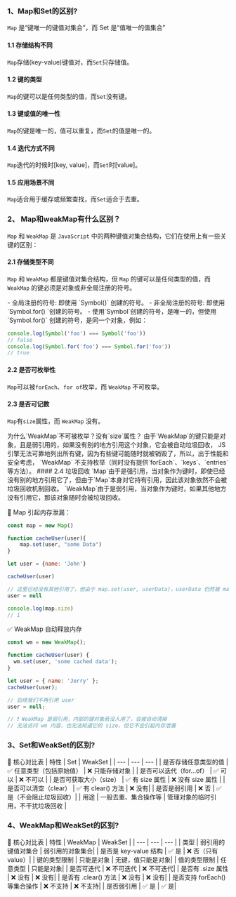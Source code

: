 

### 1、Map和Set的区别?
`Map` 是“键唯一的键值对集合”，而 Set 是“值唯一的值集合”
#### 1.1 存储结构不同

`Map`存储(key-value)键值对，而`Set`只存储值。
#### 1.2 键的类型

`Map`的键可以是任何类型的值，而`Set`没有键。
#### 1.3 键或值的唯一性

`Map`的键是唯一的，值可以重复，而`Set`的值是唯一的。
#### 1.4 迭代方式不同

`Map`迭代的时候时[key, value]，而`Set`时[value]。
#### 1.5 应用场景不同

`Map`适合用于缓存或频繁查找，而`Set`适合于去重。

### 2、 Map和weakMap有什么区别？
`Map` 和 `WeakMap` 是 `JavaScript` 中的两种键值对集合结构，它们在使用上有一些关键的区别：

#### 2.1 存储类型不同
 `Map` 和 `WeakMap` 都是键值对集合结构，但 `Map` 的键可以是任何类型的值，而 `WeakMap` 的键必须是对象或非全局注册的符号。

<Callout type="info">
- 全局注册的符号: 即使用 `Symbol()` 创建的符号。
- 非全局注册的符号: 即使用 `Symbol.for() `创建的符号。
- 使用`Symbol`创建的符号，是唯一的，但使用 `Symbol.for()` 创建的符号，是同一个对象，例如：

```js
console.log(Symbol('foo') === Symbol('foo'))
// false
console.log(Symbol.for('foo') === Symbol.for('foo'))
// true
```
</Callout>


#### 2.2 是否可枚举性
 `Map`可以被`forEach`、`for of`枚举，而 `WeakMap` 不可枚举。

#### 2.3 是否可记数
`Map`有`size`属性，而 `WeakMap` 没有。

<Callout type="info">
为什么`WeakMap`不可被枚举？没有`size`属性？
 由于`WeakMap`的键只能是对象，且是弱引用的，如果没有别的地方引用这个对象，它会被自动垃圾回收，
JS 引擎无法可靠地列出所有键，因为有些键可能随时就被销毁了，所以，出于性能和安全考虑，
`WeakMap` 不支持枚举（同时没有提供`forEach`、`keys`、`entries` 等方法）。
</Callout>
#### 2.4 垃圾回收
`Map`由于是强引用，当对象作为键时，即使已经没有别的地方引用它了，但由于`Map`本身对它持有引用，因此该对象依然不会被垃圾回收机制回收。
`WeakMap`由于是弱引用，当对象作为键时，如果其他地方没有引用它，那该对象随时会被垃圾回收。

🎯 Map 引起内存泄漏：
```js
const map = new Map()

function cacheUser(user){
    map.set(user, "some Data")
}

let user = {name: 'John'}

cacheUser(user)

// 这里已经没有其他引用了，但由于 map.set(user, userData)，userData 仍然被 map 引用，不会被垃圾回收。
user = null

console.log(map.size)
// 1
```

✅ WeakMap 自动释放内存
```js
const wm = new WeakMap();

function cacheUser(user) {
  wm.set(user, 'some cached data');
}

let user = { name: 'Jerry' };
cacheUser(user);

// 后续我们不再引用 user
user = null;

// ❗ WeakMap 是弱引用，内部的键对象若没人用了，会被自动清掉
// 无法访问 wm 内容，也无法知道它的 size，但它不会引起内存泄漏
```

### 3、Set和WeakSet的区别?
🧩 核心对比表
| 特性 | Set | WeakSet |
| --- | --- | --- |
| 是否存储任意类型的值 | ✅ 任意类型（包括原始值） | ❌ 只能存储对象 |
| 是否可以迭代（for...of） | ✅ 可以 | ❌ 不可以 |
| 是否可获取大小（size） | ✅ 有 size 属性 | ❌ 没有 size 属性 |
| 是否可以清空（clear） | ✅ 有 clear() 方法 | ❌ 没有|
| 是否是弱引用 | ❌ 否 | ✅ 是（不会阻止垃圾回收）|
| 用途 | 一般去重、集合操作等 | 管理对象的临时引用，不干扰垃圾回收 |
### 4、WeakMap和WeakSet的区别?
🧩 核心对比表
| 特性 | WeakMap | WeakSet |
| --- | --- | --- |
| 类型 | 弱引用的键值对集合 | 弱引用的对象集合|
| 是否是 key-value 结构 | ✅ 是 | ❌ 否（只有 value）|
| 键的类型限制 | 只能是对象 | 无键，值只能是对象|
| 值的类型限制 | 任意类型 | 只能是对象|
| 是否可迭代 | ❌ 不可迭代 | ❌ 不可迭代|
| 是否有 .size 属性 | ❌ 没有 | ❌ 没有|
| 是否有 .clear() 方法 | ❌ 没有 | ❌ 没有|
| 是否支持 forEach() 等集合操作 | ❌ 不支持 | ❌ 不支持|
| 是否弱引用 | ✅ 是 | ✅ 是|
